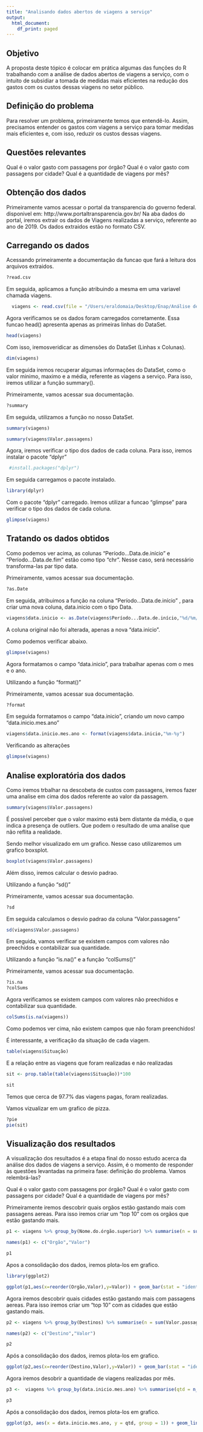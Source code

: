 ```yaml
---
title: "Analisando dados abertos de viagens a serviço"
output:
  html_document:
    df_print: paged
---
```

## Objetivo

A proposta deste tópico é colocar em prática algumas das funções do R trabalhando com a análise de dados abertos de viagens a serviço, com o intuito de subsidiar a tomada de medidas mais eficientes na redução dos gastos com os custos dessas viagens no setor público.

## Definição do problema

Para resolver um problema, primeiramente temos que entendê-lo. Assim, precisamos entender os gastos com viagens a serviço para tomar medidas mais eficientes e, com isso, reduzir os custos dessas viagens.

## Questões relevantes

Qual é o valor gasto com passagens por órgão?
Qual é o valor gasto com passagens por cidade?
Qual é a quantidade de viagens por mês?

## Obtenção dos dados

Primeiramente vamos acessar o portal da transparencia do governo federal. disponivel em: http://www.portaltransparencia.gov.br/
Na aba dados do portal, iremos extrair os dados de Viagens realizadas a serviço, referente ao ano de 2019.
Os dados extraidos estão no formato CSV.

## Carregando os dados

Acessando primeiramente a documentação da funcao que fará a leitura dos arquivos extraidos.
```r
?read.csv
```

Em seguida, aplicamos a função atribuindo a mesma em uma variavel chamada viagens.
```r
  viagens <- read.csv(file = "/Users/eraldomaia/Desktop/Enap/Análise de Dados em Linguagem R/Módulo 4 - Análise de Dados na Prática/AnaliseDeDadosViagensServico/Dados/Viagens-2019/2019_Viagem.csv", sep =';', dec = ',', fileEncoding = "latin1")
```


Agora verificamos se os dados foram carregados corretamente.
Essa funcao head() apresenta apenas as primeiras linhas do DataSet.
```r
head(viagens)
```

Com isso, iremosveridicar as dimensões do DataSet (Linhas x Colunas).

```r
dim(viagens)
```

Em seguida iremos recuperar algumas informações do DataSet, como o valor minimo, maximo e a média, referente as viagens a serviço.
Para isso, iremos utilizar a função summary().

Primeiramente, vamos acessar sua documentação.

```r
?summary
```

Em seguida, utilizamos a função no nosso DataSet.

```r
summary(viagens)

summary(viagens$Valor.passagens)
```

Agora, iremos verificar o tipo dos dados de cada coluna.
Para isso, iremos instalar o pacote "dplyr"

```r
 #install.packages("dplyr")
```

Em seguida carregamos o pacote instalado.

```r
library(dplyr)
```

Com o pacote "dplyr" carregado. Iremos utilizar a funcao "glimpse" para verificar o tipo dos dados de cada coluna.

```r
glimpse(viagens)
```

## Tratando os dados obtidos

Como podemos ver acima, as colunas "Período...Data.de.início" e "Período...Data.de.fim" estão como tipo "chr".
Nesse caso, será necessário transforma-las par tipo data.

Primeiramente, vamos acessar sua documentação.
```r
?as.Date
```

Em seguida, atribuimos a função na coluna "Período...Data.de.início" , para criar uma nova coluna, data.inicio com o tipo Data.
```r
viagens$data.inicio <- as.Date(viagens$Período...Data.de.início,"%d/%m/%Y")
```

A coluna original não foi alterada, apenas a nova "data.inicio".

Como podemos verificar abaixo.

```r
glimpse(viagens)
```

Agora formatamos o campo "data.inicio", para trabalhar apenas com o mes e o ano.

Utilizando a função "format()"

Primeiramente, vamos acessar sua documentação.

```r
?format
```

Em seguida formatamos o campo "data.inicio", criando um novo campo "data.inicio.mes.ano "

```r
viagens$data.inicio.mes.ano <- format(viagens$data.inicio,"%m-%y")
```

Verificando as alterações

```r
glimpse(viagens)
```

## Analise exploratória dos dados

Como iremos trbalhar na descobeta de custos com passagens, iremos fazer uma analise em cima dos dados referente ao valor da passagem.

```r
summary(viagens$Valor.passagens)
```

É possivel perceber que o valor maximo está bem distante da média, o que indica a presença de outliers. Que podem o resultado de uma analise que não reflita a realidade.

Sendo melhor visualizado em um grafico.
Nesse caso utilizaremos um grafico boxsplot.

```r
boxplot(viagens$Valor.passagens)
```
Além disso, iremos calcular o desvio padrao.

Utilizando a função "sd()"

Primeiramente, vamos acessar sua documentação.

```r
?sd
```

Em seguida calculamos o desvio padrao da coluna "Valor.passagens"

```r
sd(viagens$Valor.passagens)
```

Em seguida, vamos verificar se existem campos com valores não preechidos e contabilizar sua quantidade.

Utilizando a função "is.na()" e a função "colSums()"

Primeiramente, vamos acessar sua documentação.

```r
?is.na
?colSums
```

Agora verificamos se existem campos com valores não preechidos e contabilizar sua quantidade.

```r
colSums(is.na(viagens))
```


Como podemos ver cima, não existem campos que não foram preenchidos!

É interessante, a verificação da situação de cada viagem.

```r
table(viagens$Situação)
```

E a relação entre as viagens que foram realizadas e não realizadas

```r
sit <- prop.table(table(viagens$Situação))*100

sit
```

Temos que cerca de 97.7% das viagens pagas, foram realizadas. 

Vamos vizualizar em um grafico de pizza.

```r
?pie
pie(sit)
```
## Visualização dos resultados

A visualização dos resultados é a etapa final do nosso estudo acerca da análise dos dados de viagens a serviço.
Assim, é o momento de responder às questões levantadas na primeira fase: definição do problema.
Vamos relembrá-las? 

Qual é o valor gasto com passagens por órgão?
Qual é o valor gasto com passagens por cidade?
Qual é a quantidade de viagens por mês?


Primeiramente iremos descobrir quais orgãos estão gastando mais com passagens aereas.
Para isso iremos criar um "top 10" com os orgãos que estão gastando mais.

```r
p1 <- viagens %>% group_by(Nome.do.órgão.superior) %>% summarise(n = sum(Valor.passagens), .groups = 'drop') %>% arrange(desc(n)) %>% top_n(10)

names(p1) <- c("Orgão","Valor")

p1
```

Apos a consolidação dos dados, iremos plota-los em grafico.

```r
library(ggplot2)

ggplot(p1,aes(x=reorder(Orgão,Valor),y=Valor)) + geom_bar(stat = "identity", fill = "#9F1BF7") + geom_text(aes(label = Valor), vjust = 0.3, size = 3) + coord_flip() + labs(x="Valor",y= "Orgãos")
```
Agora iremos descobrir quais cidades estão gastando mais com passagens aereas.
Para isso iremos criar um "top 10" com as cidades que estão gastando mais.

```r
p2 <- viagens %>% group_by(Destinos) %>% summarise(n = sum(Valor.passagens), .groups = 'drop') %>% arrange(desc(n)) %>% top_n(10)

names(p2) <- c("Destino","Valor")

p2
```

Após a consolidação dos dados, iremos plota-los em grafico.   

```r
ggplot(p2,aes(x=reorder(Destino,Valor),y=Valor)) + geom_bar(stat = "identity", fill = "#EDAD1A") + geom_text(aes(label = Valor), vjust = 0.3, size = 3) + coord_flip() + labs(x="Valor",y= "Destino")
```

Agora iremos desobrir a quantidade de viagens realizadas por mês.

```r
p3 <-  viagens %>% group_by(data.inicio.mes.ano) %>% summarise(qtd = n_distinct(Identificador.do.processo.de.viagem), .groups = 'drop')

p3

```
Após a consolidação dos dados, iremos plota-los em grafico.  

```r
ggplot(p3, aes(x = data.inicio.mes.ano, y = qtd, group = 1)) + geom_line(colour = "#F74F1B") + geom_point() + geom_text(vjust = -1,aes(label = qtd))
```





